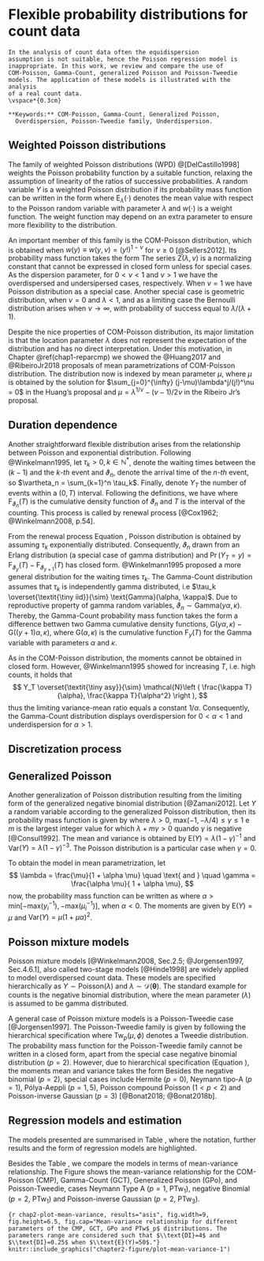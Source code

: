 # Flexible probability distributions for count data # {#chap2-rmodels}

```block2

In the analysis of count data often the equidispersion
assumption is not suitable, hence the Poisson regression model is
inappropriate. In this work, we review and compare the use of
COM-Poisson, Gamma-Count, generalized Poisson and Poisson-Tweedie
models. The application of these models is illustrated with the analysis
of a real count data.
\vspace*{0.3cm}

**Keywords:** COM-Poisson, Gamma-Count, Generalized Poisson,
  Overdispersion, Poisson-Tweedie family, Underdispersion.

```

## Weighted Poisson distributions ## {#chap2-weighted-poisson-distributions}

The family of weighted Poisson distributions (WPD) @[DelCastillo1998]
weights the Poisson probability function by a suitable function,
relaxing the assumption of linearity of the ratios of successive
probabilities. A random variable $Y$ is a weighted Poisson distribution
if its probability mass function can be written in the form
\begin{equation*}
  \label{eqn:chap2-pmf-wpd}
  \Pr(Y = y) = \frac{w(y) \exp(-\lambda)\lambda^y}{
    y! \text{E}_\lambda[w(Y)]}, \quad y \in \mathbb{N},
\end{equation*}
where $\text{E}_\lambda(\cdot)$ denotes the mean value with respect to
the Poisson random variable with parameter $\lambda$ and $w(\cdot)$ is a
weight function. The weight function may depend on an extra parameter to
ensure more flexibility to the distribution.

An important member of this family is the COM-Poisson distribution,
which is obtained when $w(y) \equiv w(y, \nu) = (y!)^{1-\nu}$ for
$\nu \geq 0$ [@Sellers2012]. Its probability mass function takes the
form
\begin{equation}
  \label{eqn:chap2-pmf-compoisson}
  \Pr(Y = y) = \frac{\lambda^y \exp(-\lambda)}{
    (y!)^\nu \text{E}_\lambda[(Y!)^{1-\nu}]} =
  \frac{\lambda^y}{(y!)^\nu \text{Z}(\lambda, \nu)},
  \quad \text{where} \quad
  \text{Z}(\lambda,\nu) = \sum_{j=0}^\infty \frac{\lambda^j}{(j!)^\nu}.
\end{equation}
The series $\text{Z}(\lambda, \nu)$ is a normalizing constant that
cannot be expressed in closed form unless for special cases. As the
dispersion parameter, for $0 < \nu < 1$ and $\nu > 1$ we have the
overdispersed and undersipersed cases, respectively. When $\nu=1$ we
have Poisson distribution as a special case. Another special case is
geometric distribution, when $\nu=0$ and $\lambda<1$, and as a limiting
case the Bernoulli distribution arises when $\nu\to \infty$, with
probability of success equal to $\lambda/(\lambda+1)$.

Despite the nice properties of COM-Poisson distribution, its major
limitation is that the location parameter $\lambda$ does not represent
the expectation of the distribution and has no direct
interpretation. Under this motivation, in Chapter \@ref(chap1-reparcmp)
we showed the @Huang2017 and @RibeiroJr2018 proposals of mean
parametrizations of COM-Poisson distribution. The distribution now is
indexed by mean parameter $\mu$, where $\mu$ is obtained by the solution
for $\sum_{j=0}^{\infty} (j-\mu)\lambda^j/(j!)^\nu = 0$ in the Huang's
proposal and $\mu = \lambda^{1/\nu} -(\nu-1)/2\nu$ in the Ribeiro Jr's
proposal.

## Duration dependence ## {#chap2-duration-dependence}

Another straightforward flexible distribution arises from the
relationship between Poisson and exponential distribution. Following
@Winkelmann1995, let $\tau_k>0,\, k\in\mathbb{N}^*$, denote the
waiting times between the $(k-1)$ and the $k$-$th$ event and
$\vartheta_n$, denote the arrival time of the $n$-$th$ event, so
$\vartheta_n = \sum_{k=1}^n \tau_k$. Finally, denote $Y_T$ the number of
events within a $(0, T)$ interval. Following the definitions, we have
\begin{equation}
  \label{eqn:chap2-renewal}
  \begin{aligned}
    Y_T &< y \iff \vartheta_y \geq T \\
    \Pr(Y_T < y) &= \Pr(\vartheta_y \geq T) = 1 - \text{F}_y(T), \\
    \Pr(Y_T = y) &= \Pr(Y_T < y) - \Pr(Y_T < y + 1) \\
    \Pr(Y_T = y) &= \text{F}_{\vartheta_y}(T) -
      \text{F}_{\vartheta_{y+1}}(T),
  \end{aligned}
\end{equation}
where $\text{F}_{\vartheta_n}(T)$ is the cumulative density function of
$\vartheta_n$ and $T$ is the interval of the counting. This process is
called by renewal process [@Cox1962; @Winkelmann2008, p.54].

From the renewal process Equation \ref{eqn:chap2-renewal}, Poisson
distribution is obtained by assuming $\tau_k$ exponentially
distributed. Consequently, $\vartheta_n$ drawn from an Erlang
distribution (a special case of gamma distribution) and $\Pr(Y_T = y) =
\text{F}_{\vartheta_y}(T) - \text{F}_{\vartheta_{y+1}}(T)$ has closed
form. @Winkelmann1995 proposed a more general distribution for the
waiting times $\tau_k$.  The Gamma-Count distribution assumes that
$\tau_k$ is independently gamma distributed, i.e $\tau_k
\overset{\textit{\tiny iid}}{\sim} \text{Gamma}(\alpha, \kappa)$.  Due
to reproductive property of gamma random variables, $\vartheta_n \sim
\text{Gamma}(y\alpha, \kappa)$. Thereby, the Gamma-Count probability
mass function takes the form
\begin{equation}
  \label{eqn:chap2-pmf-gammacount}
  \Pr(Y_T = y) =
  \int_0^T \frac{\kappa^{y\alpha} t^{y\alpha -1}}{\Gamma(y\alpha)
    \exp(\kappa t)} dt -
  \int_0^T \frac{\kappa^{(y+1)\alpha} t^{(y+1)\alpha - 1}}{
    \Gamma[(y+1)\alpha] \exp(\kappa t)} dt,
\end{equation}
a difference bettwen two Gamma cumulative density functions,
$\text{G}(y\alpha, \kappa) - \text{G}((y+1)\alpha, \kappa)$, where
$\text{G}(\alpha, \kappa)$ is the cumulative function $\text{F}_y(T)$
for the Gamma variable with parameters $\alpha$ and $\kappa$.

As in the COM-Poisson distribution, the moments cannot be obtained in
closed form. However, @Winkelmann1995 showed for increasing
$T$, i.e. high counts, it holds that
$$
Y_T \overset{\textit{\tiny asy}}{\sim}
  \mathcal{N}\left (
    \frac{\kappa T}{\alpha}, \frac{\kappa T}{\alpha^2}
  \right ),
$$
thus the limiting variance-mean ratio equals a constant
$1/\alpha$. Consequently, the Gamma-Count distribution displays
overdispersion for $0 < \alpha < 1$ and underdispersion for
$\alpha > 1$.

## Discretization process ## {#chap2-discretization-process}

## Generalized Poisson ## {#chap2-generalized-poisson}

Another generalization of Poisson distribution resulting from the
limiting form of the generalized negative binomial distribution
[@Zamani2012]. Let $Y$ a random variable according to the generalized
Poisson distribution, then its probability mass function is given by
\begin{equation}
  \label{eqn:chap2-pmf-gpoisson0}
  \Pr(Y=y) =
  \begin{cases}
    \left [ \lambda (\lambda + y\gamma)^{y-1}
      \exp(-\lambda - y\gamma) \right ] / y!, & y =0, 1,2,\ldots \\
    0 & \text{para } y > m, \text{quando } \gamma < 0,
  \end{cases}
\end{equation}
where $\lambda>0$, max$(-1, -\lambda/4) \leq \gamma \leq 1$ e $m$ is the
largest integer value for which $\lambda + m\gamma >0$ quando $\gamma$
is negative [@Consul1992]. The mean and variance is obtained by E$(Y) =
\lambda(1-\gamma)^{-1}$ and Var$(Y) = \lambda(1-\gamma)^{-3}$. The
Poisson distribution is a particular case when $\gamma=0$.

To obtain the model in mean parametrization, let
$$
\lambda = \frac{\mu}{1 + \alpha \mu} \quad \text{ and } \quad
\gamma = \frac{\alpha \mu}{ 1 + \alpha \mu},
$$
\noindent now, the probability mass function can be written as
\begin{equation}
  \label{eqn:chap2-pmf-gpoisson}
  \Pr(y) = \left ( \frac{\mu}{1+\alpha \mu} \right )^y
    \frac{(1+\alpha y)^{y-1}}{y!}
    \exp \left [ - \mu \frac{(1 + \alpha y)}{( 1 + \alpha \mu)}
    \right ],
\end{equation}
\noindent where $\alpha >
\text{min}[ -\text{max}(y_i^{-1}), -\text{max}(\mu_i^{-1})]$, when
$\alpha<0$. The moments are given by $\text{E}(Y) = \mu$ and
$\text{Var}(Y) = \mu (1 + \mu\alpha)^2$.

## Poisson mixture models ## {#chap2-poisson-mixture-models}

Poisson mixture models
[@Winkelmann2008, Sec.2.5; @Jorgensen1997, Sec.4.6.1], also called
two-stage models [@Hinde1998] are widely applied to model overdispersed
count data. These models are specified hierarchically as $Y \sim
\text{Poisson}(\lambda)$ and $\lambda \sim \mathcal{D}(\bm{\theta})$.
The standard example for counts is the negative binomial distribution,
where the mean parameter ($\lambda$) is assumed to be gamma distributed.

A general case of Poisson mixture models is a Poisson-Tweedie case
[@Jorgensen1997]. The Poisson-Tweedie family is given by following the
hierarchical specification
\begin{equation}
  \label{eqn:chap2-espec-ptw}
  Y \mid Z \sim \text{Po}(Z) \quad \text{em que } \quad
    Z \sim \text{Tw}_p(\mu, \phi),
\end{equation}
\noindent where $\text{Tw}_p(\mu, \phi)$ denotes a Tweedie
distribution. The probability mass function for the Poisson-Tweedie
family cannot be written in a closed form, apart from the special case
negative binomial distribution ($p=2$). However, due to hierarchical
specification (Equation \ref{eqn:chap2-espec-ptw}), the moments mean and
variance takes the form
\begin{equation}
  \label{eqn:chap2-moments-ptw}
  \begin{aligned}
  \text{E}(Y)   &= \text{E}[\text{E}(Y | Z)] = \mu \\
  \text{Var}(Y) &= \text{Var}[\text{E}(Y | Z)] +
    \text{E}[\text{Var}(Y | Z)] = \mu + \phi\mu^p.
  \end{aligned}
\end{equation}
Besides the negative binomial ($p=2$), special cases include Hermite $(p
= 0)$, Neymann tipo-A $(p=1)$, Pólya-Aeppli $(p=1,5)$, Poisson compound
Poisson ($1<p<2$) and Poisson-inverse Gaussian $(p = 3)$
[@Bonat2018; @Bonat2018b].

## Regression models and estimation ## {#chap2-regression-models-and-estimation}

The models presented are summarised in Table \ref{tab:chap2-models},
where the notation, further results and the form of regression models
are highlighted.

\begin{table}[ht]
  \renewcommand{\arraystretch}{1.5}
  \centering \small
  \caption{Summary of the regression models for analysis of count data..}
  \label{tab:chap2-models}
  \begin{tabularx}{\textwidth}{m{2.2cm}CCCCC}
    \toprule
    & COM-Poisson & Gamma-Count & Generalized Poisson &
      Poisson-Tweedie \\
    \midrule
    Notation &
      CMP$(\mu_i, \nu)$ &
      GCT$(\kappa_i, \gamma)$ &
      GPo$(\mu_i, \sigma)$ &
      PTw$_p(\mu_i, \omega)$ \\
    \makecell[l]{Dispersion \\[-.8mm] parameter} &
      \makecell{$\phi = \log(\nu)$ \\ $\nu > 0$} &
      \makecell{$\gamma = \log(\alpha)$ \\ $\alpha > 0$} &
      \makecell{$\sigma$ \\ $\sigma > c^*$} &
      \makecell{$\omega$ \\ $\omega > 0$} \\
    Expectation &
      $\approx \mu_i$ &
      $\overset{a}{\approx} \kappa_i / \alpha$ &
      $\mu_i$ &
      $\mu_i$ \\
    Variance &
      $\approx \mu_i / \nu$ &
      $\overset{a}{\approx} \kappa_i / \alpha^2$ &
      $\mu_i (1 + \sigma\mu_i)^2$ &
      $\mu_i (1 + \omega\mu_i^{p-1})$ \\[0.1cm]
    \makecell[l]{Dispersion \\[-.8mm] index (DI)} &
      $\approx 1 / \nu$ &
      $\overset{a}{\approx} 1 / \alpha$ &
      $(1 + \sigma\mu_i)^2$ &
      $1 + \omega\mu_i^{p-1}$ \\
    \makecell[l]{Linear \\[-.8mm] predictor} &
      $g(\mu_i) = \bm{x}_i^\top \bm{\beta}$ &
      $g(\kappa_i \alpha^{-1}) = \bm{x}_i^\top \bm{\beta} $ &
      $g(\mu_i) = \bm{x}_i^\top \bm{\beta}$ &
      $g(\mu_i) = \bm{x}_i^\top \bm{\beta}$ \\
    \bottomrule
  \end{tabularx}
  \footnotesize \raggedright
  $c^* = \text{min}[ -\text{max}(y_i^{-1}),
  -\text{max}(\mu_i^{-1})]$;\; $\overset{a}{\approx}$ asymptotically
  when $T \to \infty$.
\end{table}

Besides the Table \ref{tab:chap2-models}, we compare the models in terms
of mean-variance relationship. The Figure
\ref{fig:chap2-plot-mean-variance} shows the mean-variance relationship
for the COM-Poisson (CMP), Gamma-Count (GCT), Generalized Poisson (GPo),
and Poisson-Tweedie, cases Neymann Type A ($p=1$, PTw$_1$), negative
Binomial ($p=2$, PTw$_1$) and Poisson-inverse Gaussian ($p=2$, PTw$_3$).

```{r chap2-plot-mean-variance, results="asis", fig.width=9, fig.height=6.5, fig.cap="Mean-variance relationship for different parameters of the CMP, GCT, GPo and PTw$_p$ distributions. The parameters range are considered such that $\\text{DI}=4$ and $\\text{DI}=0.25$ when $\\text{E}(Y)=50$."}
knitr::include_graphics("chapter2-figure/plot-mean-variance-1")
```

\printbibliography[segment=\therefsegment,heading=subbibliography]
